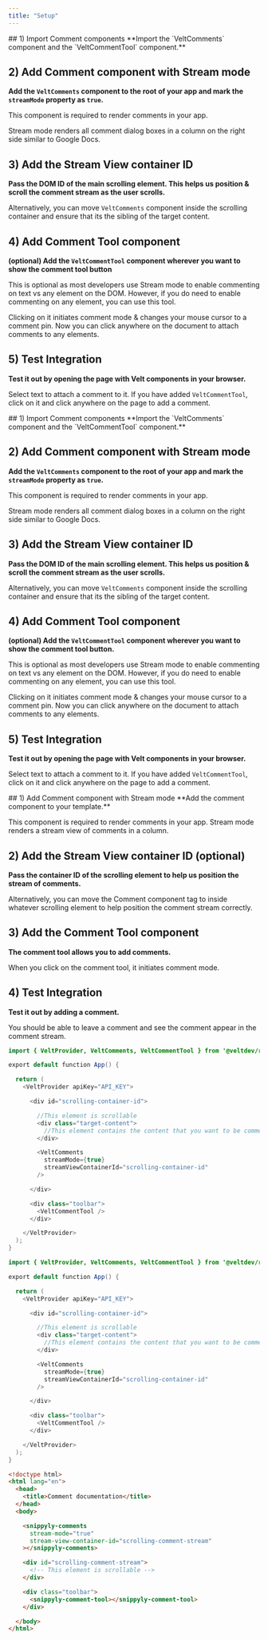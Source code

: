 ```yaml
---
title: "Setup"
---
```


<Tabs>
  <Tab title="React">
## 1) Import Comment components
**Import the `VeltComments` component and the `VeltCommentTool` component.**

## 2) Add Comment component with Stream mode

**Add the `VeltComments` component to the root of your app and mark the `streamMode` property as `true`.**

This component is required to render comments in your app.

Stream mode renders all comment dialog boxes in a column on the right side similar to Google Docs.

## 3) Add the Stream View container ID

**Pass the DOM ID of the main scrolling element. This helps us position & scroll the comment stream as the user scrolls.**

Alternatively, you can move `VeltComments` component inside the scrolling container and ensure that its the sibling of the target content.

## 4) Add Comment Tool component

**(optional) Add the `VeltCommentTool` component wherever you want to show the comment tool button**

This is optional as most developers use Stream mode to enable commenting on text vs any element on the DOM. However, if you do need to enable commenting on any element, you can use this tool.

Clicking on it initiates comment mode & changes your mouse cursor to a comment pin. Now you can click anywhere on the document to attach comments to any elements.

## 5) Test Integration

**Test it out by opening the page with Velt components in your browser.**

Select text to attach a comment to it. If you have added `VeltCommentTool`, click on it and click anywhere on the page to add a comment.

  </Tab>
  <Tab title="Next.js">
## 1) Import Comment components
**Import the `VeltComments` component and the `VeltCommentTool` component.**

## 2) Add Comment component with Stream mode

**Add the `VeltComments` component to the root of your app and mark the `streamMode` property as `true`.**

This component is required to render comments in your app.

Stream mode renders all comment dialog boxes in a column on the right side similar to Google Docs.

## 3) Add the Stream View container ID

**Pass the DOM ID of the main scrolling element. This helps us position & scroll the comment stream as the user scrolls.**

Alternatively, you can move `VeltComments` component inside the scrolling container and ensure that its the sibling of the target content.

## 4) Add Comment Tool component

**(optional) Add the `VeltCommentTool` component wherever you want to show the comment tool button.**

This is optional as most developers use Stream mode to enable commenting on text vs any element on the DOM. However, if you do need to enable commenting on any element, you can use this tool.

Clicking on it initiates comment mode & changes your mouse cursor to a comment pin. Now you can click anywhere on the document to attach comments to any elements.

## 5) Test Integration

**Test it out by opening the page with Velt components in your browser.**

Select text to attach a comment to it. If you have added `VeltCommentTool`, click on it and click anywhere on the page to add a comment.

  </Tab>
    <Tab title="HTML">
## 1) Add Comment component with Stream mode
**Add the comment component to your template.**

This component is required to render comments in your app. Stream mode renders a stream view of comments in a column.

## 2) Add the Stream View container ID (optional)

**Pass the container ID of the scrolling element to help us position the stream of comments.**

Alternatively, you can move the Comment component tag to inside whatever scrolling element to help position the comment stream correctly.

## 3) Add the Comment Tool component

**The comment tool allows you to add comments.**

When you click on the comment tool, it initiates comment mode.

## 4) Test Integration

**Test it out by adding a comment.**

You should be able to leave a comment and see the comment appear in the comment stream.

  </Tab>
</Tabs>

<RequestExample>

```java React
import { VeltProvider, VeltComments, VeltCommentTool } from '@veltdev/react';

export default function App() {

  return (
    <VeltProvider apiKey="API_KEY">

      <div id="scrolling-container-id">

        //This element is scrollable
        <div class="target-content">
          //This element contains the content that you want to be commented.
        </div>

        <VeltComments
          streamMode={true}
          streamViewContainerId="scrolling-container-id"
        />

      </div>

      <div class="toolbar">
        <VeltCommentTool />
      </div>

    </VeltProvider>
  );
}
```

```java Next.js
import { VeltProvider, VeltComments, VeltCommentTool } from '@veltdev/react';

export default function App() {

  return (
    <VeltProvider apiKey="API_KEY">

      <div id="scrolling-container-id">

        //This element is scrollable
        <div class="target-content">
          //This element contains the content that you want to be commented.
        </div>

        <VeltComments
          streamMode={true}
          streamViewContainerId="scrolling-container-id"
        />

      </div>

      <div class="toolbar">
        <VeltCommentTool />
      </div>

    </VeltProvider>
  );
}
```

```html HTML
<!doctype html>
<html lang="en">
  <head>
    <title>Comment documentation</title>
  </head>
  <body>

    <snippyly-comments
      stream-mode="true"
      stream-view-container-id="scrolling-comment-stream"
    ></snippyly-comments>

    <div id="scrolling-comment-stream">
      <!-- This element is scrollable -->
    </div>

    <div class="toolbar">
      <snippyly-comment-tool></snippyly-comment-tool>
    </div>

  </body>
</html>
```

</RequestExample>
